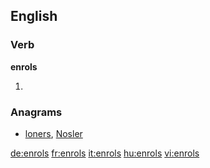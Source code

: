 ==English==

===Verb===
'''enrols'''

# {{third-person singular of|enrol}}

===Anagrams===
* [[loners#English|loners]], [[Nosler#English|Nosler]]

[[de:enrols]]
[[fr:enrols]]
[[it:enrols]]
[[hu:enrols]]
[[vi:enrols]]